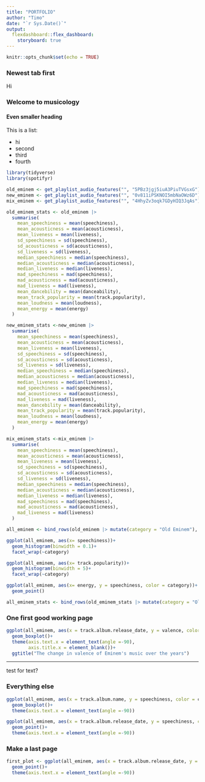 ```yaml
---
title: "PORTFOLIO"
author: "Timo"
date: "`r Sys.Date()`"
output: 
  flexdashboard::flex_dashboard:
    storyboard: true
---
```


```r
knitr::opts_chunk$set(echo = TRUE)
```


### Newest tab first

Hi 

### Welcome to musicology

#### Even smaller heading

This is a list:

-   hi
-   second
-   third
-   fourth

```r
library(tidyverse)
library(spotifyr)
```


```r
old_eminem <- get_playlist_audio_features("", "5PBz3jgj5iuA3PiuTVGsxG")
new_eminem <- get_playlist_audio_features("", "0v811iPSKNOI5mbNaOWz6D")
mix_eminem <- get_playlist_audio_features("", "4HhyZv3oqk7GDyHIQ3JqAs")
```


```r
old_eminem_stats <- old_eminem |>
  summarise(
    mean_speechiness = mean(speechiness),
    mean_acousticness = mean(acousticness),
    mean_liveness = mean(liveness),
    sd_speechiness = sd(speechiness),
    sd_acousticness = sd(acousticness),
    sd_liveness = sd(liveness),
    median_speechiness = median(speechiness),
    median_acousticness = median(acousticness),
    median_liveness = median(liveness),
    mad_speechiness = mad(speechiness),
    mad_acousticness = mad(acousticness),
    mad_liveness = mad(liveness),
    mean_dancebility = mean(danceability),
    mean_track_popularity = mean(track.popularity),
    mean_loudness = mean(loudness),
    mean_energy = mean(energy)
  )
```


```r
new_eminem_stats <-new_eminem |>
  summarise(
    mean_speechiness = mean(speechiness),
    mean_acousticness = mean(acousticness),
    mean_liveness = mean(liveness),
    sd_speechiness = sd(speechiness),
    sd_acousticness = sd(acousticness),
    sd_liveness = sd(liveness),
    median_speechiness = median(speechiness),
    median_acousticness = median(acousticness),
    median_liveness = median(liveness),
    mad_speechiness = mad(speechiness),
    mad_acousticness = mad(acousticness),
    mad_liveness = mad(liveness),
    mean_dancebility = mean(danceability),
    mean_track_popularity = mean(track.popularity),
    mean_loudness = mean(loudness),
    mean_energy = mean(energy)
  )
```


```r
mix_eminem_stats <-mix_eminem |>
  summarise(
    mean_speechiness = mean(speechiness),
    mean_acousticness = mean(acousticness),
    mean_liveness = mean(liveness),
    sd_speechiness = sd(speechiness),
    sd_acousticness = sd(acousticness),
    sd_liveness = sd(liveness),
    median_speechiness = median(speechiness),
    median_acousticness = median(acousticness),
    median_liveness = median(liveness),
    mad_speechiness = mad(speechiness),
    mad_acousticness = mad(acousticness),
    mad_liveness = mad(liveness)
  )
```


```r
all_eminem <- bind_rows(old_eminem |> mutate(category = "Old Eminem"), new_eminem |> mutate(category = "New Eminem"))
```


```r
ggplot(all_eminem, aes(x= speechiness))+
  geom_histogram(binwidth = 0.1)+
  facet_wrap(~category)
```


```r
ggplot(all_eminem, aes(x= track.popularity))+
  geom_histogram(binwidth = 5)+
  facet_wrap(~category)
```


```r
ggplot(all_eminem, aes(x= energy, y = speechiness, color = category))+
  geom_point()
```


```r
all_eminem_stats <- bind_rows(old_eminem_stats |> mutate(category = "Old Eminem"), new_eminem_stats |> mutate(category = "New Eminem"))
```


### One first good working page


```r
ggplot(all_eminem, aes(x = track.album.release_date, y = valence, color = category, size = track.popularity))+
  geom_boxplot()+
  theme(axis.text.x = element_text(angle =-90),
        axis.title.x = element_blank())+
  ggtitle("The change in valence of Eminem's music over the years")
```

***
test for text?


### Everything else

```r
ggplot(all_eminem, aes(x = track.album.name, y = speechiness, color = category, size = track.popularity))+
  geom_boxplot()+
  theme(axis.text.x = element_text(angle =-90))
```

```r
ggplot(all_eminem, aes(x = track.album.release_date, y = speechiness, color = category, size = track.popularity))+
  geom_point()+
  theme(axis.text.x = element_text(angle =-90))
```

### Make a last page

```r
first_plot <- ggplot(all_eminem, aes(x = track.album.release_date, y = speechiness, color = category, size = track.popularity))+
  geom_point()+
  theme(axis.text.x = element_text(angle =-90))
```
